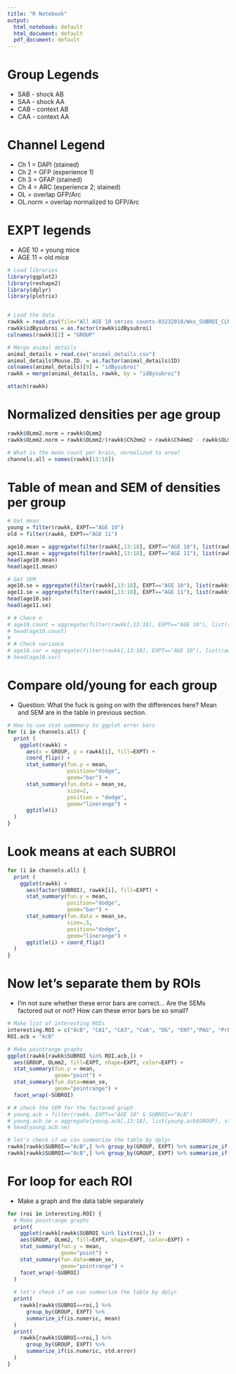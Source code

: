 ```yaml
---
title: "R Notebook"
output:
  html_notebook: default
  html_document: default
  pdf_document: default
---
```


# Group Legends
- SAB - shock AB
- SAA - shock AA
- CAB - context AB
- CAA - context AA

# Channel Legend
- Ch 1 = DAPI (stained)
- Ch 2 = GFP (experience 1)
- Ch 3 = GFAP (stained)
- Ch 4 = ARC (experience 2; stained)
- OL = overlap GFP/Arc
- OL.norm = overlap normalized to GFP/Arc

# EXPT legends
- AGE 10 = young mice
- AGE 11 = old mice

```r
# Load libraries
library(ggplot2)
library(reshape2)
library(dplyr)
library(plotrix)


# Load the data
rawkk = read.csv(file="All AGE 10 series counts-03232018/Wes_SUBROI_CLN_STACKED.csv", header=TRUE, sep=",")
rawkk$idBysubroi = as.factor(rawkk$idBysubroi)
colnames(rawkk)[2] = "GROUP"

# Merge animal details
animal_details = read.csv("animal_details.csv")
animal_details$Mouse.ID. = as.factor(animal_details$ID)
colnames(animal_details)[9] = "idBysubroi"
rawkk = merge(animal_details, rawkk, by = "idBysubroi")

attach(rawkk)


```


# Normalized densities per age group
```r

rawkk$OLmm2.norm = rawkk$OLmm2
rawkk$OLmm2.norm = rawkk$OLmm2/(rawkk$Ch2mm2 + rawkk$Ch4mm2 - rawkk$OLmm2)

# What is the mean count per brain, normalized to area?
channels.all = names(rawkk[13:18])


```

# Table of mean and SEM of densities per group
```r
# Get mean
young = filter(rawkk, EXPT=="AGE 10")
old = filter(rawkk, EXPT=="AGE 11")

age10.mean = aggregate(filter(rawkk[,13:18], EXPT=="AGE 10"), list(rawkk$GROUP[rawkk$EXPT=="AGE 10"]), mean)
age11.mean = aggregate(filter(rawkk[,13:18], EXPT=="AGE 11"), list(rawkk$GROUP[rawkk$EXPT=="AGE 11"]), mean)
head(age10.mean)
head(age11.mean)

# Get SEM
age10.se = aggregate(filter(rawkk[,13:18], EXPT=="AGE 10"), list(rawkk$GROUP[rawkk$EXPT=="AGE 10"]), std.error)
age11.se = aggregate(filter(rawkk[,13:18], EXPT=="AGE 11"), list(rawkk$GROUP[rawkk$EXPT=="AGE 11"]), std.error)
head(age10.se)
head(age11.se)

# # Check n
# age10.count = aggregate(filter(rawkk[,13:18], EXPT=="AGE 10"), list(rawkk$GROUP[rawkk$EXPT=="AGE 10"]), count)
# head(age10.count)
# 
# # Check variance
# age10.var = aggregate(filter(rawkk[,13:18], EXPT=="AGE 10"), list(rawkk$GROUP[rawkk$EXPT=="AGE 10"]), var)
# head(age10.var)


```



# Compare old/young for each group
- Question: What the fuck is going on with the differences here? Mean and SEM are in the table in previous section. 
```r
# How to use stat summmary to ggplot error bars
for (i in channels.all) {
  print (
    ggplot(rawkk) + 
      aes(x = GROUP, y = rawkk[i], fill=EXPT) +
      coord_flip() + 
      stat_summary(fun.y = mean, 
                   position="dodge",
                   geom="bar") +
      stat_summary(fun.data = mean_se, 
                   size=2,
                   position = "dodge",
                   geom="linerange") +
      ggtitle(i)
  )
}
```



# Look means at each SUBROI
```r
for (i in channels.all) {
  print (
    ggplot(rawkk) +
      aes(factor(SUBROI), rawkk[i], fill=EXPT) + 
      stat_summary(fun.y = mean, 
                   position="dodge",
                   geom="bar") +
      stat_summary(fun.data = mean_se, 
                   size=.5,
                   position="dodge",
                   geom="linerange") +
      ggtitle(i) + coord_flip() 
  )
}

```


# Now let's separate them by ROIs
- I'm not sure whether these error bars are correct... Are the SEMs factored out or not? How can these error bars be so small?
```r

# Make list of interesting ROIs
interesting.ROI = c("AcB", "CA1", "CA3", "CeA", "DG", "ENT","PAG", "PrL", "RSCla", "LA", "LAT")
ROI.acb = "AcB"

# Make pointrange graphs 
ggplot(rawkk[rawkk$SUBROI %in% ROI.acb,]) +
  aes(GROUP, OLmm2, fill=EXPT, shape=EXPT, color=EXPT) +
  stat_summary(fun.y = mean, 
               geom="point") +
  stat_summary(fun.data=mean_se, 
               geom="pointrange") +
  facet_wrap(~SUBROI)

# # check the SEM for the factored graph
# young.acb = filter(rawkk, EXPT=="AGE 10" & SUBROI=="AcB")
# young.acb.se = aggregate(young.acb[,13:18], list(young.acb$GROUP), std.error)
# head(young.acb.se)

# let's check if we can summarize the table by dplyr
rawkk[rawkk$SUBROI=="AcB",] %>% group_by(GROUP, EXPT) %>% summarize_if(is.numeric, mean)
rawkk[rawkk$SUBROI=="AcB",] %>% group_by(GROUP, EXPT) %>% summarize_if(is.numeric, std.error)


```




# For loop for each ROI
- Make a graph and the data table separately

```r

for (roi in interesting.ROI) {
  # Make pointrange graphs 
  print(
    ggplot(rawkk[rawkk$SUBROI %in% list(roi),]) +
    aes(GROUP, OLmm2, fill=EXPT, shape=EXPT, color=EXPT) +
    stat_summary(fun.y = mean, 
                 geom="point") +
    stat_summary(fun.data=mean_se, 
                 geom="pointrange") +
    facet_wrap(~SUBROI)
  )
  
  # let's check if we can summarize the table by dplyr
  print(
    rawkk[rawkk$SUBROI==roi,] %>% 
      group_by(GROUP, EXPT) %>%
      summarize_if(is.numeric, mean)
  )
  print(
    rawkk[rawkk$SUBROI==roi,] %>% 
      group_by(GROUP, EXPT) %>% 
      summarize_if(is.numeric, std.error)
  )
}



```


